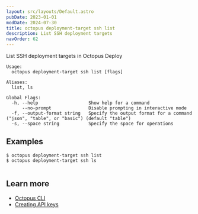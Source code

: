 ```yaml
---
layout: src/layouts/Default.astro
pubDate: 2023-01-01
modDate: 2024-07-30
title: octopus deployment-target ssh list
description: List SSH deployment targets
navOrder: 62
---
```


List SSH deployment targets in Octopus Deploy

```
Usage:
  octopus deployment-target ssh list [flags]

Aliases:
  list, ls

Global Flags:
  -h, --help                   Show help for a command
      --no-prompt              Disable prompting in interactive mode
  -f, --output-format string   Specify the output format for a command ("json", "table", or "basic") (default "table")
  -s, --space string           Specify the space for operations

```

## Examples

<SamplesInstance />

```
$ octopus deployment-target ssh list
$ octopus deployment-target ssh ls


```

## Learn more

- [Octopus CLI](/docs/octopus-rest-api/cli)
- [Creating API keys](/docs/octopus-rest-api/how-to-create-an-api-key)